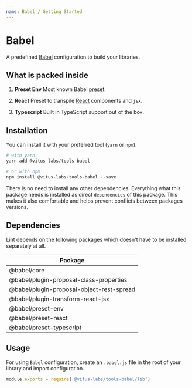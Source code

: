 ```yaml
---
name: Babel / Getting Started
---
```


# Babel

A predefined [Babel](https://babeljs.io/) configuration to build your libraries.

## What is packed inside

1. **Preset Env**
   Most known Babel [preset](https://babeljs.io/docs/en/babel-preset-env).

2. **React**
   Preset to transpile [React](https://babeljs.io/docs/en/babel-preset-react) components
   and `jsx`.

3. **Typescript**
   Built in TypeScript support out of the box.

## Installation

You can install it with your preferred tool (`yarn` or `npm`).

```powershell editor=false live=false
# with yarn
yarn add @vitus-labs/tools-babel

# or with npm
npm install @vitus-labs/tools-babel --save
```

There is no need to install any other dependencies. Everything what this package needs
is installed as direct `dependencies` of this package. This makes it also comfortable
and helps prevent conflicts between packages versions.

## Dependencies

Lint depends on the following packages which doesn't have to be installed
separately at all.

| Package                                   |
| ----------------------------------------- |
| @babel/core                               |
| @babel/plugin-proposal-class-properties   |
| @babel/plugin-proposal-object-rest-spread |
| @babel/plugin-transform-react-jsx         |
| @babel/preset-env                         |
| @babel/preset-react                       |
| @babel/preset-typescript                  |

## Usage

For using `Babel` configuration, create an `.babel.js` file in the root of your
library and import configuration.

```jsx editor=false live=false
module.exports = require('@vitus-labs/tools-babel/lib')
```
